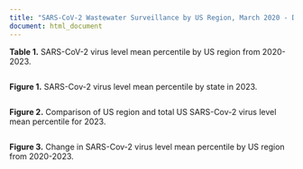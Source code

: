 ```yaml
---
title: "SARS-CoV-2 Wastewater Surveillance by US Region, March 2020 - December 2023"
document: html_document
---
```


**Table 1.**  SARS-CoV-2 virus level mean percentile by US region from 2020-2023.

```r



```

**Figure 1.**  SARS-Cov-2 virus level mean percentile by state in 2023.  

```r



```

**Figure 2.**  Comparison of US region and total US SARS-Cov-2 virus level mean percentile for 2023.

```r



```

**Figure 3.** Change in SARS-Cov-2 virus level mean percentile by US region from 2020-2023.

```r



```